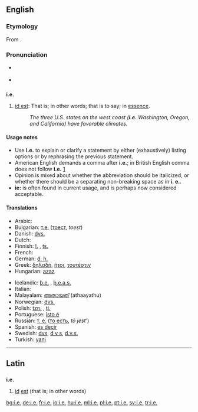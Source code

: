{{see|ie|IE|-ie}}
==English==

===Etymology===
From {{L.}} {{term|lang=la|id est||that is}}.

===Pronunciation===
* {{a|RP|US}} {{IPA|/ˌaɪˈi:/}}
* {{audio|en-us-i.e..ogg|Audio (US)}}

==={{abbreviation}}===
'''i.e.'''

# {{context|[[initialism]]}} [[id est]]: That is; in other words; that is to say; in [[essence]].
#: ''The three U.S. states on the west coast ('''i.e.''' Washington, Oregon, and California) have favorable climates.''

====Usage notes====
*Use '''i.e.''' to explain or clarify a statement by either (exhaustively) listing options or by rephrasing the previous statement.
*American English demands a comma after '''i.e.'''; in British English comma does not follow '''i.e.''' [http://dictionary.reference.com/help/faq/language/g58.html]
*Opinion is mixed about whether the abbreviation should be italicized, or whether there should be a separating non-breaking space as in '''i.&nbsp;e.'''.
*'''ie:''' is often found in current usage, and is perhaps now considered acceptable.

====Translations====
{{trans-top|that is}}
* Arabic: {{Arab|[[يعني]]}} {{IPAchar|(yáʕni)}}
* Bulgarian: [[т.е.]] ([[тоест]], ''toest'')
* Danish: [[dvs.]] {{i|[[det]] [[vil]] [[sige]]}}
* Dutch: {{t-|nl|d.w.z.}} {{i|[[dat]] [[wil]] [[zeggen]]}}
* Finnish: [[l.]] {{i|[[eli]]}}, [[ts.]] {{i|[[toisin sanoen]]}}
* French: {{t-|fr|c.-à-d.}}
* German: [[d. h.]] {{i|[[das heißt]]}}
* Greek: [[δηλαδή]], [[ήτοι]], [[τουτέστιν]]
* Hungarian: [[azaz]]
{{trans-mid}}
* Icelandic: [[þ.e.]] {{i|[[það]] [[er]]}}, [[þ.e.a.s.]] {{i|[[það]] [[er]] [[að]] [[segja]]}}
* Italian: {{t+|it|cioè}}
* Malayalam: [[അതായത്]] (athaayathu)
* Norwegian: [[dvs.]]
* Polish: [[tzn.]] {{i|[[to]] [[znaczy]]}}, [[tj.]] {{i|[[to]] [[jest]]}}
* Portuguese: [[isto é]]
* Russian: [[т. е.]] ([[то есть]], ''tó jest’'')
* Spanish: [[es decir]]
* Swedish: [[dvs]], [[d v s]], [[d.v.s.]] {{i|[[det]] [[vill]] [[säga]]}}
* Turkish: [[yani]]
{{trans-bottom}}

----

==Latin==

==={{abbreviation|Latin}}===
'''i.e.'''

# [[id#Latin|id]] [[est#Latin|est]] (that is; in other words)

[[bg:i.e.]]
[[de:i.e.]]
[[fr:i.e.]]
[[io:i.e.]]
[[hu:i.e.]]
[[ml:i.e.]]
[[pl:i.e.]]
[[pt:i.e.]]
[[sv:i.e.]]
[[tr:i.e.]]